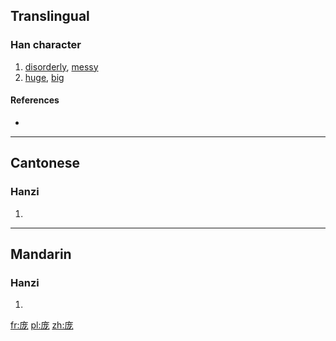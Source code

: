{{also|龐}}
==Translingual==

===Han character===
{{Han char|rn=53|rad=广|as=05|sn=8|four=|canj=戈戈大心 (IIKP)}}

# [[disorderly]], [[messy]]
# [[huge]], [[big]]

====References====
* {{Han ref|kx=0345.081|hdz=20876.050|uh=5E9E|ud=24222}}

----

==Cantonese==

===Hanzi===
{{yue-hanzi|jyut=|y=pong4|tra=龐}}

# {{defn|Cantonese|sort=广05}}

----

==Mandarin==

===Hanzi===
{{cmn-hanzi|tra=龐|pin=[[páng]] ([[pang2]])|wg=p'ang<sup>2</sup>}}

# {{defn|Mandarin|sort=广05}}

[[fr:庞]]
[[pl:庞]]
[[zh:庞]]